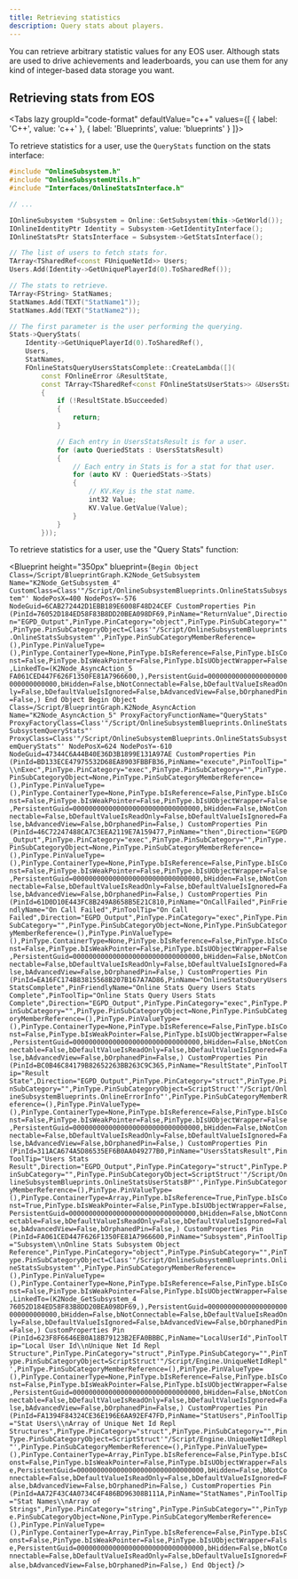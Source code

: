 ```yaml
---
title: Retrieving statistics
description: Query stats about players.
---
```



You can retrieve arbitrary statistic values for any EOS user. Although stats are used to drive achievements and leaderboards, you can use them for any kind of integer-based data storage you want.

## Retrieving stats from EOS

<Tabs lazy groupId="code-format" defaultValue="c++" values={[ { label: 'C++', value: 'c++' }, { label: 'Blueprints', value: 'blueprints' } ]}>
<TabItem value="c++">

To retrieve statistics for a user, use the `QueryStats` function on the stats interface:

```cpp
#include "OnlineSubsystem.h"
#include "OnlineSubsystemUtils.h"
#include "Interfaces/OnlineStatsInterface.h"

// ...

IOnlineSubsystem *Subsystem = Online::GetSubsystem(this->GetWorld());
IOnlineIdentityPtr Identity = Subsystem->GetIdentityInterface();
IOnlineStatsPtr StatsInterface = Subsystem->GetStatsInterface();

// The list of users to fetch stats for.
TArray<TSharedRef<const FUniqueNetId>> Users;
Users.Add(Identity->GetUniquePlayerId(0).ToSharedRef());

// The stats to retrieve.
TArray<FString> StatNames;
StatNames.Add(TEXT("StatName1"));
StatNames.Add(TEXT("StatName2"));

// The first parameter is the user performing the querying.
Stats->QueryStats(
    Identity->GetUniquePlayerId(0).ToSharedRef(),
    Users,
    StatNames,
    FOnlineStatsQueryUsersStatsComplete::CreateLambda([](
        const FOnlineError &ResultState,
        const TArray<TSharedRef<const FOnlineStatsUserStats>> &UsersStatsResult)
        {
            if (!ResultState.bSucceeded)
            {
                return;
            }

            // Each entry in UsersStatsResult is for a user.
            for (auto QueriedStats : UsersStatsResult)
            {
                // Each entry in Stats is for a stat for that user.
                for (auto KV : QueriedStats->Stats)
                {
                    // KV.Key is the stat name.
                    int32 Value;
                    KV.Value.GetValue(Value);
                }
            }
        }));
```

</TabItem>
<TabItem value="blueprints">

To retrieve statistics for a user, use the "Query Stats" function:

<Blueprint height="350px" blueprint={`
Begin Object Class=/Script/BlueprintGraph.K2Node_GetSubsystem Name="K2Node_GetSubsystem_4"
   CustomClass=Class'"/Script/OnlineSubsystemBlueprints.OnlineStatsSubsystem"'
   NodePosX=400
   NodePosY=-576
   NodeGuid=6CAB272442D1EBB189E6008F48D24CEF
   CustomProperties Pin (PinId=76052D184ED58F83B8DD20BEA098DF69,PinName="ReturnValue",Direction="EGPD_Output",PinType.PinCategory="object",PinType.PinSubCategory="",PinType.PinSubCategoryObject=Class'"/Script/OnlineSubsystemBlueprints.OnlineStatsSubsystem"',PinType.PinSubCategoryMemberReference=(),PinType.PinValueType=(),PinType.ContainerType=None,PinType.bIsReference=False,PinType.bIsConst=False,PinType.bIsWeakPointer=False,PinType.bIsUObjectWrapper=False,LinkedTo=(K2Node_AsyncAction_5 FA061CED447F626F1350FE81A7966600,),PersistentGuid=00000000000000000000000000000000,bHidden=False,bNotConnectable=False,bDefaultValueIsReadOnly=False,bDefaultValueIsIgnored=False,bAdvancedView=False,bOrphanedPin=False,)
End Object
Begin Object Class=/Script/BlueprintGraph.K2Node_AsyncAction Name="K2Node_AsyncAction_5"
   ProxyFactoryFunctionName="QueryStats"
   ProxyFactoryClass=Class'"/Script/OnlineSubsystemBlueprints.OnlineStatsSubsystemQueryStats"'
   ProxyClass=Class'"/Script/OnlineSubsystemBlueprints.OnlineStatsSubsystemQueryStats"'
   NodePosX=624
   NodePosY=-610
   NodeGuid=47344C6A44B40E36D3B1899E131A97AE
   CustomProperties Pin (PinId=BD133ECE47975532D68EA8903FBBFB36,PinName="execute",PinToolTip="\\nExec",PinType.PinCategory="exec",PinType.PinSubCategory="",PinType.PinSubCategoryObject=None,PinType.PinSubCategoryMemberReference=(),PinType.PinValueType=(),PinType.ContainerType=None,PinType.bIsReference=False,PinType.bIsConst=False,PinType.bIsWeakPointer=False,PinType.bIsUObjectWrapper=False,PersistentGuid=00000000000000000000000000000000,bHidden=False,bNotConnectable=False,bDefaultValueIsReadOnly=False,bDefaultValueIsIgnored=False,bAdvancedView=False,bOrphanedPin=False,)
   CustomProperties Pin (PinId=46C72247488CA7C3EEA2119E7A159477,PinName="then",Direction="EGPD_Output",PinType.PinCategory="exec",PinType.PinSubCategory="",PinType.PinSubCategoryObject=None,PinType.PinSubCategoryMemberReference=(),PinType.PinValueType=(),PinType.ContainerType=None,PinType.bIsReference=False,PinType.bIsConst=False,PinType.bIsWeakPointer=False,PinType.bIsUObjectWrapper=False,PersistentGuid=00000000000000000000000000000000,bHidden=False,bNotConnectable=False,bDefaultValueIsReadOnly=False,bDefaultValueIsIgnored=False,bAdvancedView=False,bOrphanedPin=False,)
   CustomProperties Pin (PinId=61D0D10E443FC8B249A8658B5E21C810,PinName="OnCallFailed",PinFriendlyName="On Call Failed",PinToolTip="On Call Failed",Direction="EGPD_Output",PinType.PinCategory="exec",PinType.PinSubCategory="",PinType.PinSubCategoryObject=None,PinType.PinSubCategoryMemberReference=(),PinType.PinValueType=(),PinType.ContainerType=None,PinType.bIsReference=False,PinType.bIsConst=False,PinType.bIsWeakPointer=False,PinType.bIsUObjectWrapper=False,PersistentGuid=00000000000000000000000000000000,bHidden=False,bNotConnectable=False,bDefaultValueIsReadOnly=False,bDefaultValueIsIgnored=False,bAdvancedView=False,bOrphanedPin=False,)
   CustomProperties Pin (PinId=EA16FC174B83815568B207B167A7AD86,PinName="OnlineStatsQueryUsersStatsComplete",PinFriendlyName="Online Stats Query Users Stats Complete",PinToolTip="Online Stats Query Users Stats Complete",Direction="EGPD_Output",PinType.PinCategory="exec",PinType.PinSubCategory="",PinType.PinSubCategoryObject=None,PinType.PinSubCategoryMemberReference=(),PinType.PinValueType=(),PinType.ContainerType=None,PinType.bIsReference=False,PinType.bIsConst=False,PinType.bIsWeakPointer=False,PinType.bIsUObjectWrapper=False,PersistentGuid=00000000000000000000000000000000,bHidden=False,bNotConnectable=False,bDefaultValueIsReadOnly=False,bDefaultValueIsIgnored=False,bAdvancedView=False,bOrphanedPin=False,)
   CustomProperties Pin (PinId=BC0B46C84179B82652263BB263C9C365,PinName="ResultState",PinToolTip="Result State",Direction="EGPD_Output",PinType.PinCategory="struct",PinType.PinSubCategory="",PinType.PinSubCategoryObject=ScriptStruct'"/Script/OnlineSubsystemBlueprints.OnlineErrorInfo"',PinType.PinSubCategoryMemberReference=(),PinType.PinValueType=(),PinType.ContainerType=None,PinType.bIsReference=False,PinType.bIsConst=False,PinType.bIsWeakPointer=False,PinType.bIsUObjectWrapper=False,PersistentGuid=00000000000000000000000000000000,bHidden=False,bNotConnectable=False,bDefaultValueIsReadOnly=False,bDefaultValueIsIgnored=False,bAdvancedView=False,bOrphanedPin=False,)
   CustomProperties Pin (PinId=311ACA674A5D86535EF6B0AA049277B0,PinName="UsersStatsResult",PinToolTip="Users Stats Result",Direction="EGPD_Output",PinType.PinCategory="struct",PinType.PinSubCategory="",PinType.PinSubCategoryObject=ScriptStruct'"/Script/OnlineSubsystemBlueprints.OnlineStatsUserStatsBP"',PinType.PinSubCategoryMemberReference=(),PinType.PinValueType=(),PinType.ContainerType=Array,PinType.bIsReference=True,PinType.bIsConst=True,PinType.bIsWeakPointer=False,PinType.bIsUObjectWrapper=False,PersistentGuid=00000000000000000000000000000000,bHidden=False,bNotConnectable=False,bDefaultValueIsReadOnly=False,bDefaultValueIsIgnored=False,bAdvancedView=False,bOrphanedPin=False,)
   CustomProperties Pin (PinId=FA061CED447F626F1350FE81A7966600,PinName="Subsystem",PinToolTip="Subsystem\\nOnline Stats Subsystem Object Reference",PinType.PinCategory="object",PinType.PinSubCategory="",PinType.PinSubCategoryObject=Class'"/Script/OnlineSubsystemBlueprints.OnlineStatsSubsystem"',PinType.PinSubCategoryMemberReference=(),PinType.PinValueType=(),PinType.ContainerType=None,PinType.bIsReference=False,PinType.bIsConst=False,PinType.bIsWeakPointer=False,PinType.bIsUObjectWrapper=False,LinkedTo=(K2Node_GetSubsystem_4 76052D184ED58F83B8DD20BEA098DF69,),PersistentGuid=00000000000000000000000000000000,bHidden=False,bNotConnectable=False,bDefaultValueIsReadOnly=False,bDefaultValueIsIgnored=False,bAdvancedView=False,bOrphanedPin=False,)
   CustomProperties Pin (PinId=623F8F6646EB0A18B79123B2EFA0BBBC,PinName="LocalUserId",PinToolTip="Local User Id\\nUnique Net Id Repl Structure",PinType.PinCategory="struct",PinType.PinSubCategory="",PinType.PinSubCategoryObject=ScriptStruct'"/Script/Engine.UniqueNetIdRepl"',PinType.PinSubCategoryMemberReference=(),PinType.PinValueType=(),PinType.ContainerType=None,PinType.bIsReference=False,PinType.bIsConst=False,PinType.bIsWeakPointer=False,PinType.bIsUObjectWrapper=False,PersistentGuid=00000000000000000000000000000000,bHidden=False,bNotConnectable=False,bDefaultValueIsReadOnly=False,bDefaultValueIsIgnored=False,bAdvancedView=False,bOrphanedPin=False,)
   CustomProperties Pin (PinId=FA1394F84324CE36E196E6AA92EF47FD,PinName="StatUsers",PinToolTip="Stat Users\\nArray of Unique Net Id Repl Structures",PinType.PinCategory="struct",PinType.PinSubCategory="",PinType.PinSubCategoryObject=ScriptStruct'"/Script/Engine.UniqueNetIdRepl"',PinType.PinSubCategoryMemberReference=(),PinType.PinValueType=(),PinType.ContainerType=Array,PinType.bIsReference=False,PinType.bIsConst=False,PinType.bIsWeakPointer=False,PinType.bIsUObjectWrapper=False,PersistentGuid=00000000000000000000000000000000,bHidden=False,bNotConnectable=False,bDefaultValueIsReadOnly=False,bDefaultValueIsIgnored=False,bAdvancedView=False,bOrphanedPin=False,)
   CustomProperties Pin (PinId=AA72F43C4A0734C4F486BD96308B111A,PinName="StatNames",PinToolTip="Stat Names\\nArray of Strings",PinType.PinCategory="string",PinType.PinSubCategory="",PinType.PinSubCategoryObject=None,PinType.PinSubCategoryMemberReference=(),PinType.PinValueType=(),PinType.ContainerType=Array,PinType.bIsReference=False,PinType.bIsConst=False,PinType.bIsWeakPointer=False,PinType.bIsUObjectWrapper=False,PersistentGuid=00000000000000000000000000000000,bHidden=False,bNotConnectable=False,bDefaultValueIsReadOnly=False,bDefaultValueIsIgnored=False,bAdvancedView=False,bOrphanedPin=False,)
End Object
`} />
</TabItem>
</Tabs>
